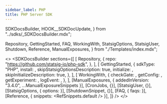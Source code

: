 ```yaml
---
sidebar_label: PHP
title: PHP Server SDK
---
```


  SDKDocsBuilder,
  HOOK__SDKDocUpdate,
} from "../sdks/_SDKDocsBuilder.mdx";

  Repository,
  GettingStarted,
  FAQ,
  WorkingWith,
  StatsigOptions,
  StatsigUser,
  Shutdown,
  Reference,
  ManualExposures,
} from "./Templates/index.mdx";




<>
  <SDKDocsBuilder
    sections={[
      [
        Repository,
        {
          repo: "https://github.com/statsig-io/php-sdk",
        },
      ],
      [
        GettingStarted,
        {
          sdkType: "PHP",
          install: <Install />,
          skipStatsigOptionsDescription: true,
          initialize: <Initialize />,
          skipInitializeDescription: true,
        },
      ],
      [
        WorkingWith,
        {
          checkGate: <CheckGate />,
          getConfig: <GetConfig />,
          getExperiment: <GetExperiment />,
          logEvent: <LogEvent />,
        },
      ],
      [ManualExposures, { addedInVersion: "3.4.0", ...ManualExposureSnippets }],
      [CronJobs, {}],
      [StatsigUser, {}],
      [StatsigOptions, { options: <Options /> }],
      [ShutdownSnippet, {}],
      [FAQ, { faqs: <MoreFAQs /> }],
      [Reference, { snippets: <RefSnippets.default /> }],
    ]}
  />
</>
